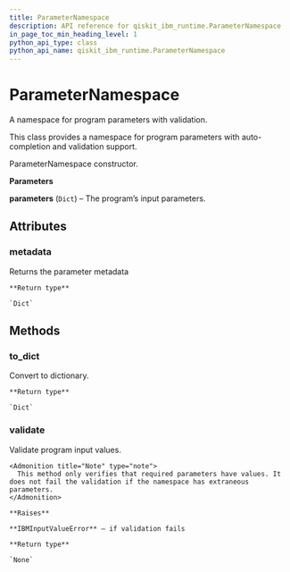 ```yaml
---
title: ParameterNamespace
description: API reference for qiskit_ibm_runtime.ParameterNamespace
in_page_toc_min_heading_level: 1
python_api_type: class
python_api_name: qiskit_ibm_runtime.ParameterNamespace
---
```


# ParameterNamespace

<Class id="qiskit_ibm_runtime.ParameterNamespace" isDedicatedPage={true} github="https://github.com/qiskit/qiskit-ibm-runtime/tree/stable/0.15/qiskit_ibm_runtime/runtime_program.py" signature="ParameterNamespace(parameters)" modifiers="class">
  A namespace for program parameters with validation.

  This class provides a namespace for program parameters with auto-completion and validation support.

  ParameterNamespace constructor.

  **Parameters**

  **parameters** (`Dict`) – The program’s input parameters.

  ## Attributes

  ### metadata

  <Attribute id="qiskit_ibm_runtime.ParameterNamespace.metadata">
    Returns the parameter metadata

    **Return type**

    `Dict`
  </Attribute>

  ## Methods

  ### to\_dict

  <Function id="qiskit_ibm_runtime.ParameterNamespace.to_dict" signature="to_dict()">
    Convert to dictionary.

    **Return type**

    `Dict`
  </Function>

  ### validate

  <Function id="qiskit_ibm_runtime.ParameterNamespace.validate" signature="validate()">
    Validate program input values.

    <Admonition title="Note" type="note">
      This method only verifies that required parameters have values. It does not fail the validation if the namespace has extraneous parameters.
    </Admonition>

    **Raises**

    **IBMInputValueError** – if validation fails

    **Return type**

    `None`
  </Function>
</Class>

